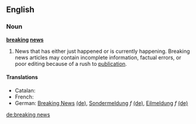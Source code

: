 ==English==
===Noun===
'''[[breaking]] [[news]]'''
#News that has either just happened or is currently happening. Breaking news articles may contain incomplete information, factual errors, or poor editing because of a rush to [[publication]].

====Translations====
*Catalan: 
*French: 
*German: [[Breaking News]] [[:de:Breaking News|(de)]], [[Sondermeldung]] ''f'' [[:de:Sondermeldung|(de)]], [[Eilmeldung]] ''f'' [[:de:Eilmeldung|(de)]]

[[de:breaking news]]